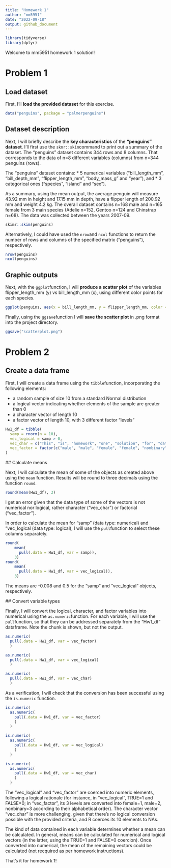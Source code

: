 ```yaml
---
title: "Homework 1"
author: "mm5951"
date: "2022-09-18"
output: github_document
---
```

```r
library(tidyverse)
library(dplyr)
```

Welcome to mm5951 homework 1 solution!

# Problem 1

## Load dataset

First, I'll **load the provided dataset** for this exercise.

```r
data("penguins", package = "palmerpenguins")
```

## Dataset description

Next, I will briefly describe the **key characteristics** of the **"penguins" dataset**. I'll first use the `skmr::skim`command to print out a summary of the dataset. The "penguins" dataset contains 344 rows and 8 columns. That corresponds to the data of n=8 different variables (columns) from n=344 penguins (rows).

The "penguins" dataset contains:
* 5 numerical variables ("bill_length_mm", "bill_depth_mm", "flipper_length_mm", "body_mass_g" and "year"), and 
* 3 categorical ones ("species", "island" and "sex"). 

As a summary, using the mean output, the average penguin will measure 43.92 mm in height and 17.15 mm in depth, have a flipper length of 200.92 mm and weight 4.2 kg. The overall dataset contains n=168 male and n=165 female from 3 main species (Adelie n=152, Gentoo n=124 and Chinstrap n=68). The data was collected between the years 2007-09.

```r
skimr::skim(penguins)
```

Alternatively, I could have used the `nrow`and `ncol` functions to return the number of rows and columns of the specified matrix ("penguins"), respectively.

```r
nrow(penguins)
ncol(penguins)
```

## Graphic outputs

Next, with the `ggplot`function, I will **produce a scatter plot** of the variables flipper_length_mm (y) vs bill_length_mm (x), using different color points for each species.  

```r
ggplot(penguins, aes(x = bill_length_mm, y = flipper_length_mm, color = species)) + geom_point()
```

Finally, using the `ggsave`function I will **save the scatter plot** in .png format into the project directory.

```r
ggsave("scatterplot.png")
```

# Problem 2

## Create a data frame

First, I will create a data frame using the `tibble`function, incorporating the following elements:

* a random sample of size 10 from a standard Normal distribution
* a logical vector indicating whether elements of the sample are greater than 0
* a character vector of length 10
* a factor vector of length 10, with 3 different factor “levels”

```r
Hw1_df = tibble(
  samp = rnorm(n = 10),
  vec_logical = samp > 0,
  vec_char = c("This", "is", "homework", "one", "solution", "for", "data", "science", "class", "fall" ),
  vec_factor = factor(c("male", "male", "female", "female", "nonbinary", "nonbinary", "male", "female", "nonbinary", "male"))
)
```

## Calculate means

Next, I will calculate the mean of some of the objects as created above using the `mean` function. Results will be round to three decimals using the function `round`. 

```r
round(mean(Hw1_df), 3)
```

I get an error given that the data type of some of the vectors is not numerical nor logical, rather character ("vec_char") or factorial ("vec_factor").

In order to calculate the mean for "samp" (data type: numerical) and "vec_logical (data type: logical), I will use the `pull`function to select these columns separately.

```r
round(
    mean(
      pull(.data = Hw1_df, var = samp)), 
    3)
round(
    mean(
      pull(.data = Hw1_df, var = vec_logical)), 
    3)
```

The means are -0.008 and 0.5 for the "samp" and "vec_logical" objects, respectively.

## Convert variable types

Finally, I will convert the logical, character, and factor variables into numerical using the `as.numeric`function. For each variable, I will use the `pull`function, so that they can be addressed separately from the "Hw1_df" dataframe. Note the chunk is shown, but not the output. 

```r
as.numeric(
  pull(.data = Hw1_df, var = vec_factor)
  )

as.numeric(
  pull(.data = Hw1_df, var = vec_logical)
  )

as.numeric(
  pull(.data = Hw1_df, var = vec_char)
  )
```

As a verification, I will check that the conversion has been successful using the `ìs.numeric` function.

```r
is.numeric(
  as.numeric(
    pull(.data = Hw1_df, var = vec_factor)
    )
  )

is.numeric(
  as.numeric(
    pull(.data = Hw1_df, var = vec_logical)
    )
  )

is.numeric(
  as.numeric(
    pull(.data = Hw1_df, var = vec_char)
    )
  )
```

The "vec_logical" and "vec_factor" are coerced into numeric elements, following a logical rationale (for instance, in "vec_logical", TRUE=1 and FALSE=0; in "vec_factor", its 3 levels are converted into female=1, male=2, nonbinary=3 according to their alphabetical order). The character vector "vec_char" is more challenging, given that there's no logical conversion possible with the provided criteria, and R coerces its 10 elements to NAs.

The kind of data contained in each variable determines whether a mean can be calculated. In general, means can be calculated for numerical and logical vectors (in the latter, using the TRUE=1 and FALSE=0 coercion). Once converted into numerical, the mean of the remaining vectors could be calculated (not recquired as per homework instructions).

That's it for homework 1!

